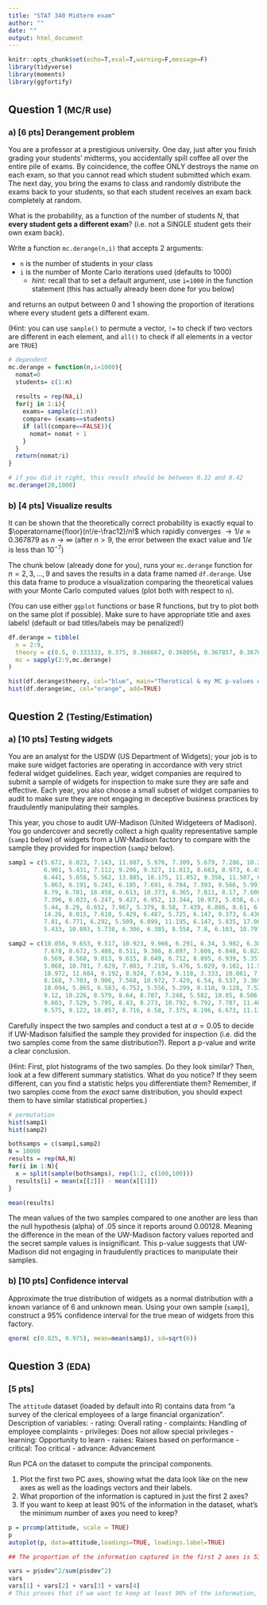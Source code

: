 ```yaml
---
title: "STAT 340 Midterm exam"
author: ""
date: ""
output: html_document
---
```


<style>
h2{margin:35px 0 0}
div.section h4{margin-top:30px}
div.section h3{margin-top:15px}
div.level2{margin-bottom:55px}
div.level3{margin-bottom:30px}
</style>

```r

knitr::opts_chunk$set(echo=T,eval=T,warning=F,message=F)
library(tidyverse)
library(moments)
library(ggfortify)
```



## Question 1   <small>(MC/R use)</small>

### a) [6 pts] Derangement problem
You are a professor at a prestigious university. One day, just after you
finish grading your students' midterms, you accidentally spill coffee
all over the entire pile of exams. By coincidence, the coffee ONLY destroys
the name on each exam, so that you cannot read which student submitted which
exam. The next day, you bring the exams to class and randomly distribute the
exams back to your students, so that each student receives an exam back
completely at random.

What is the probability, as a function of the number of students $N$,
that **every student gets a different exam**? (i.e. not a SINGLE student
gets their own exam back).

Write a function `mc.derange(n,i)` that accepts 2 arguments:

  - `n` is the number of students in your class
  - `i` is the number of Monte Carlo iterations used (defaults to 1000)
    - *hint:* recall that to set a default argument, use `i=1000` in the
      function statement (this has actually already been done for you below)

and returns an output between 0 and 1 showing the proportion of iterations
where every student gets a different exam.

(Hint: you can use `sample()` to permute a vector,
`!=` to check if two vectors are different in each element,
and `all()` to check if all elements in a vector are `TRUE`)

```r
# dependent
mc.derange = function(n,i=1000){
  nomat=0
  students= c(1:n)
  
  results = rep(NA,i)
  for(j in 1:i){
    exams= sample(c(1:n))
    compare= (exams==students)
    if (all(compare==FALSE)){
      nomat= nomat + 1
    }
  }
  return(nomat/i)
}

# if you did it right, this result should be between 0.32 and 0.42
mc.derange(20,1000)
```



### b) [4 pts] Visualize results
It can be shown that the theoretically correct probability
is exactly equal to $\operatorname{floor}(n!/e-\frac12)/n!$
which rapidly converges $\to1/e\approx0.367879$ as $n\to\infty$
(after $n>9$, the error between the exact value and $1/e$
is less than $10^{-7}$)

The chunk below (already done for you), runs your `mc.derange` function
for $n=2,3,...,9$ and saves the results in a data frame named `df.derange`.
Use this data frame to produce a visualization comparing the theoretical
values with your Monte Carlo computed values (plot both with respect to `n`).

(You can use either `ggplot` functions or base R functions, but
try to plot both on the same plot if possible). Make sure to have appropriate
title and axes labels! (default or bad titles/labels may be penalized!)

```r
df.derange = tibble(
  n = 2:9,
  theory = c(0.5, 0.333333, 0.375, 0.366667, 0.368056, 0.367857, 0.367882, 0.367879),
  mc = sapply(2:9,mc.derange)
)

hist(df.derange$theory, col="blue", main="Therotical & my MC p-values of Test Distribution", xlab="probability proportions")
hist(df.derange$mc, col="orange", add=TRUE)

```



## Question 2   <small>(Testing/Estimation)</small>

### a) [10 pts] Testing widgets
You are an analyst for the USDW (US Department of Widgets);
your job is to make sure widget factories are operating in accordance
with very strict federal widget guidelines. Each year, widget companies
are required to submit a sample of widgets for inspection to make sure
they are safe and effective. Each year, you also choose a small subset of
widget companies to audit to make sure they are not engaging in
deceptive business practices by fraudulently manipulating their samples.

This year, you chose to audit UW-Madison (United Widgeteers of Madison).
You go undercover and secretly collect a high quality representative sample
(`samp1` below) of widgets from a UW-Madison factory to compare with
the sample they provided for inspection (`samp2` below).

```r
samp1 = c(5.672, 6.023, 7.143, 11.887, 5.976, 7.309, 5.679, 7.286, 10.209, 5.718,
          6.901, 5.431, 7.112, 9.206, 9.327, 11.013, 8.663, 8.973, 6.456, 12.901,
          6.441, 5.658, 5.562, 13.885, 10.175, 11.052, 9.356, 11.507, 6.148, 5.717,
          5.063, 6.191, 6.243, 6.185, 7.691, 6.784, 7.393, 9.566, 5.991, 6.159,
          8.79, 6.781, 18.458, 6.613, 10.373, 8.365, 7.811, 8.17, 7.608, 5.179,
          7.396, 6.033, 6.247, 9.427, 6.952, 13.344, 10.973, 5.038, 6.851, 5.204,
          5.44, 8.29, 6.652, 7.967, 5.379, 8.58, 7.439, 6.886, 8.61, 6.957, 5.777,
          14.26, 8.015, 7.618, 5.429, 6.487, 5.725, 6.147, 9.373, 6.436, 8.004,
          7.81, 6.771, 6.292, 5.509, 6.099, 11.195, 6.147, 5.835, 17.068, 6.047,
          5.433, 10.893, 5.738, 6.306, 6.385, 8.558, 7.8, 6.103, 10.797)

samp2 = c(10.056, 9.653, 9.517, 10.923, 9.966, 6.291, 6.34, 3.982, 6.303, 6.07,
          7.678, 8.672, 5.488, 8.511, 9.386, 8.897, 7.606, 6.848, 6.822, 8.762,
          6.569, 8.568, 9.013, 9.615, 8.649, 6.712, 8.895, 6.939, 5.351, 3.818,
          5.068, 10.701, 7.629, 7.803, 7.218, 5.476, 5.029, 9.102, 11.569, 8.379,
          10.972, 11.684, 9.192, 8.924, 7.634, 9.118, 3.333, 10.061, 7.848, 8.284,
          8.168, 7.703, 9.906, 7.568, 10.972, 7.429, 6.54, 8.537, 3.369, 8.549,
          10.094, 5.865, 6.583, 6.752, 5.556, 5.299, 8.118, 9.128, 7.524, 6.934,
          9.12, 10.226, 8.579, 8.64, 8.707, 7.248, 5.582, 10.05, 8.506, 10.384,
          9.603, 7.529, 5.795, 8.43, 8.273, 10.792, 9.792, 7.787, 11.407, 7.845,
          9.575, 9.122, 10.057, 8.716, 6.58, 7.375, 8.196, 6.673, 11.114, 6.846)
```

Carefully inspect the two samples and conduct a test at $\alpha=0.05$
to decide if UW-Madison falsified the sample they provided for inspection
(i.e. did the two samples come from the same distribution?).
Report a p-value and write a clear conclusion.

(Hint: First, plot histograms of the two samples. Do they look similar?
Then, look at a few different summary statistics. What do you notice?
If they seem different, can you find a statistic helps you differentiate them?
Remember, if two samples come from the *exact* same distribution,
you should expect them to have similar statistical properties.)

```r
# permutation
hist(samp1)
hist(samp2)

bothsamps = c(samp1,samp2)
N = 10000
results = rep(NA,N)
for(i in 1:N){
  x = split(sample(bothsamps), rep(1:2, c(100,100)))
  results[i] = mean(x[[2]]) - mean(x[[1]])
}

mean(results)
```
The mean values of the two samples compared to one another are less than the null hypothesis (alpha) of .05 since it reports around 0.00128. Meaning the difference in the mean of the UW-Madison factory values reported and the secret sample values is insignificant. This p-value suggests that UW-Madison did not engaging in fraudulently practices to manipulate their samples.



### b) [10 pts] Confidence interval
Approximate the true distribution of widgets as a normal distribution
with a known variance of 6 and unknown mean. Using your own sample (`samp1`),
construct a 95% confidence interval for the true mean of widgets from this factory.

```r
qnorm( c(0.025, 0.975), mean=mean(samp1), sd=sqrt(6))
```


 
## Question 3   <small>(EDA)</small>
### [5 pts]
The `attitude` dataset (loaded by default into R) contains data from
"a survey of the clerical employees of a large financial organization". Description of variables:
  - rating: Overall rating
  - complaints: Handling of employee complaints
  - privileges: Does not allow special privileges
  - learning: Opportunity to learn
  - raises: Raises based on performance
  - critical: Too critical
  - advance: Advancement

Run PCA on the dataset to compute the principal components.

  1. Plot the first two PC axes, showing what the data look like on the new axes
     as well as the loadings vectors and their labels.
  2. What proportion of the information is captured in just the first 2 axes?
  3. If you want to keep at least 90% of the information in the dataset,
what's the minimum number of axes you need to keep?

```r
p = prcomp(attitude, scale = TRUE)
p
autoplot(p, data=attitude,loadings=TRUE, loadings.label=TRUE)

## The proportion of the information captured in the first 2 axes is 53% for PC1 + 36.3% for PC2, so 69.39% total.

vars = p$sdev^2/sum(p$sdev^2)
vars
vars[1] + vars[2] + vars[3] + vars[4]
# This proves that if we want to keep at least 90% of the information, we need to keep a minimum of 4 axes (the first 4 which are in order of most important)

```

